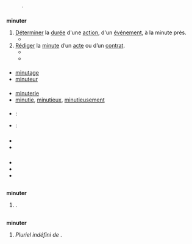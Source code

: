 == {{langue|fr}} ==
=== {{S|étymologie}} ===
: {{date||lang=fr}} {{composé de|minute|-er|lang=fr|m=1}}.

=== {{S|verbe|fr}} ===
'''minuter''' {{pron|mi.ny.te|fr}} {{t|fr}} {{conj|grp=1|fr}}
# [[déterminer|Déterminer]] la [[durée]] d'une [[action]], d'un [[événement]], à la minute près.
#* {{exemple | lang=fr
 | En faisant exactement le compte des jours, des avions, en '''minutant''' les allées et venues, on arriverait peut-être à un renseignement quelconque ?
 | source={{Citation/Georges Simenon/Le Blanc à lunettes/1937|VIII}}}}
# [[rédiger|Rédiger]] la [[minute]] d’un [[acte]] ou d’un [[contrat]].
#* {{exemple | lang=fr
 | Processif, écrivailleur, il '''minutait''' des lettres douces et polies à ses locataires ; mais au fond de son style comme sous sa mine fade et prévenante se cachait l’âme de Shylock.
 | source=Honoré de Balzac, ''Histoire de la Grandeur et de la Décadence de César Birotteau'', 1837, chapitre premier}}
#* {{exemple | lang=fr
 | […], je m'empresse de t'annoncer qu'un certain monsieur Desperriers, natif de Digoin, département de l'Allier, France, vient de décéder, sans enfants, […], et qu'avant son décès, par testament rédigé en bonne et due forme, tu peux m'en croire, je l’'''ai minuté''' moi-même, il a institué sa légataire universelle une certaine demoiselle Adèle Desperriers, sa parente éloignée.
 | source={{w|Félicien Mallefille}}, ''Le Cœur et la Dot, comédie en cinq actes et en prose'', acte 1, scène 7, Paris : chez Michel Lévy frères, 1860, p. 19}}

==== {{S|dérivés}} ====
* [[minutage]]
* [[minuteur]]

==== {{S|apparentés}} ====
* [[minuterie]]
* [[minutie]], [[minutieux]], [[minutieusement]]

==== {{S|traductions}} ====
{{trad-début||1}}
* {{T|ro}} : {{trad+|ro|cronometra}}
{{trad-fin}}

{{trad-début|Rédiger la minute d’un acte ou d’un contrat. |2}}
* {{T|it}} : {{trad|it|minutare}}
{{trad-fin}}

=== {{S|prononciation}} ===
* {{phono|mi.ny.te|fr}}
* {{écouter|lang=fr|France (Lyon)|mi.ny.te|audio=LL-Q150 (fra)-Lyokoï-minuter.wav}}

=== {{S|anagrammes}} ===
{{voir anagrammes|fr}}

=== {{S|références}} ===
* {{R:TLFi}}
* {{R:DAF8}}
* {{R:Larousse}}

== {{langue|en}} ==
=== {{S|adjectif|en|flexion}} ===
'''minuter''' {{pron||en}}
# {{comparatif de|minute|en}}.

== {{langue|sv}} ==
=== {{S|nom|sv|flexion}} ===
{{sv-nom-c-er|mot=minut}}
'''minuter''' {{pron||sv}}
# ''Pluriel indéfini de'' {{lien|minut|sv}}.
